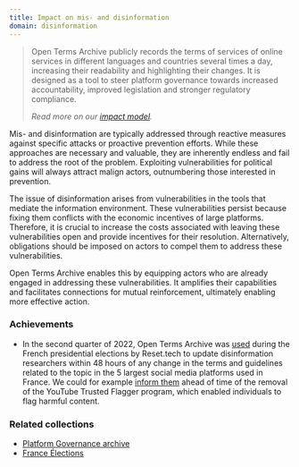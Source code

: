 ```yaml
---
title: Impact on mis- and disinformation
domain: disinformation
---
```


> Open Terms Archive publicly records the terms of services of online services in different languages and countries several times a day, increasing their readability and highlighting their changes. It is designed as a tool to steer platform governance towards increased accountability, improved legislation and stronger regulatory compliance.
>
> _Read more on our [impact model](/impact)._


Mis- and disinformation are typically addressed through reactive measures against specific attacks or proactive prevention efforts. While these approaches are necessary and valuable, they are inherently endless and fail to address the root of the problem. Exploiting vulnerabilities for political gains will always attract malign actors, outnumbering those interested in prevention.

The issue of disinformation arises from vulnerabilities in the tools that mediate the information environment. These vulnerabilities persist because fixing them conflicts with the economic incentives of large platforms. Therefore, it is crucial to increase the costs associated with leaving these vulnerabilities open and provide incentives for their resolution. Alternatively, obligations should be imposed on actors to compel them to address these vulnerabilities.

Open Terms Archive enables this by equipping actors who are already engaged in addressing these vulnerabilities. It amplifies their capabilities and facilitates connections for mutual reinforcement, ultimately enabling more effective action.

### Achievements

- In the second quarter of 2022, Open Terms Archive was [used](https://www.reset.tech/resources/memos-on-platforms-behaviour-during-the-2022-french-elections/) during the French presidential elections by Reset.tech to update disinformation researchers within 48 hours of any change in the terms and guidelines related to the topic in the 5 largest social media platforms used in France. We could for example [inform them](https://opentermsarchive.org/case-studies/youtube-closes-its-fast-track-content-flagging-program-to-individuals) ahead of time of the removal of the YouTube Trusted Flagger program, which enabled individuals to flag harmful content.

### Related collections

- [Platform Governance archive](https://github.com/OpenTermsArchive/pga-versions/)
- [France Élections](https://github.com/OpenTermsArchive/france-elections-versions/)
